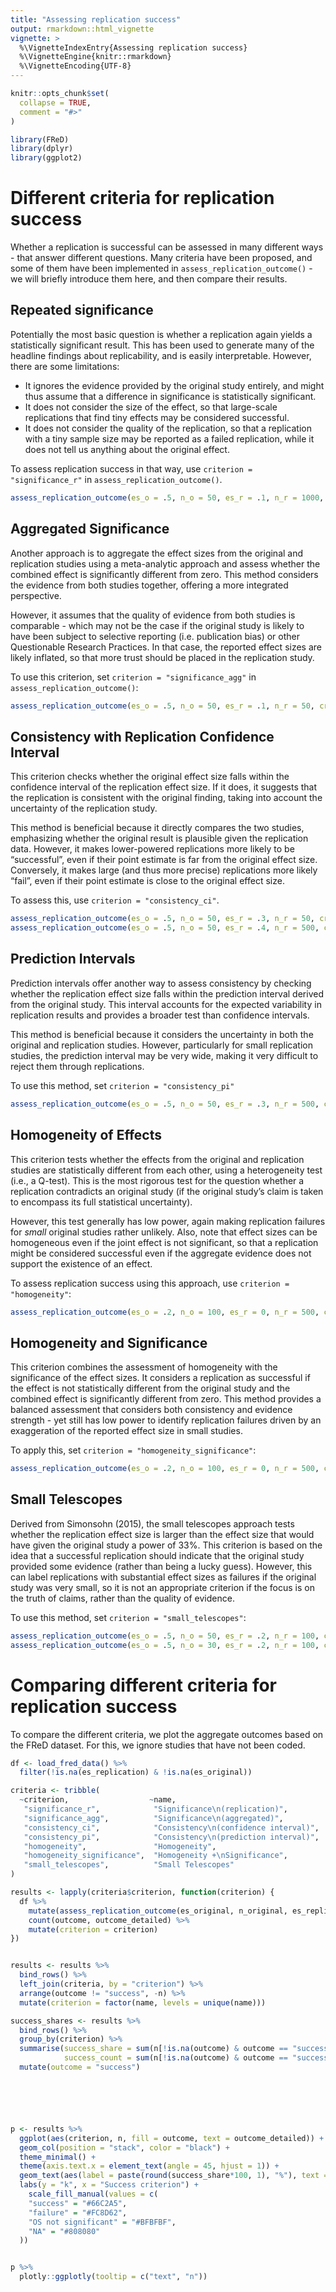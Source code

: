 ```yaml
---
title: "Assessing replication success"
output: rmarkdown::html_vignette
vignette: >
  %\VignetteIndexEntry{Assessing replication success}
  %\VignetteEngine{knitr::rmarkdown}
  %\VignetteEncoding{UTF-8}
---
```


```r
knitr::opts_chunk$set(
  collapse = TRUE,
  comment = "#>"
)
```

```r
library(FReD)
library(dplyr)
library(ggplot2)
```

# Different criteria for replication success

Whether a replication is successful can be assessed in many different ways - that answer different questions.
Many criteria have been proposed, and some of them have been implemented in 
`assess_replication_outcome()` - we will briefly introduce them here, and then compare their results.

## Repeated significance

Potentially the most basic question is whether a replication again yields a statistically significant result.
This has been used to generate many of the headline findings about replicability, and is easily interpretable.
However, there are some limitations:

- It ignores the evidence provided by the original study entirely, and might thus assume that a difference in significance is statistically significant.
- It does not consider the size of the effect, so that large-scale replications that find tiny effects may be considered successful.
- It does not consider the quality of the replication, so that a replication with a tiny sample size may be reported as a failed replication, while it does not tell us anything about the original effect.

To assess replication success in that way, use `criterion = "significance_r"` in `assess_replication_outcome()`.

```r
assess_replication_outcome(es_o = .5, n_o = 50, es_r = .1, n_r = 1000, criterion = "significance_r")
```

## Aggregated Significance

Another approach is to aggregate the effect sizes from the original and replication studies using a meta-analytic approach and assess whether the combined effect is significantly different from zero. This method considers the evidence from both studies together, offering a more integrated perspective.

However, it assumes that the quality of evidence from both studies is comparable - which may not be the case if the original study is likely to have been subject to selective reporting (i.e. publication bias) or other Questionable Research Practices. In that case, the reported effect sizes are likely inflated, so that more trust should be placed in the replication study.

To use this criterion, set `criterion = "significance_agg"` in `assess_replication_outcome()`:

```r
assess_replication_outcome(es_o = .5, n_o = 50, es_r = .1, n_r = 50, criterion = "significance_agg")
```

## Consistency with Replication Confidence Interval

This criterion checks whether the original effect size falls within the confidence interval of the replication effect size. If it does, it suggests that the replication is consistent with the original finding, taking into account the uncertainty of the replication study.

This method is beneficial because it directly compares the two studies, emphasizing whether the original result is plausible given the replication data. However, it makes lower-powered replications more likely to be "successful", even if their point estimate is far from the original effect size. Conversely, it makes large (and thus more precise) replications more likely "fail", even if their point estimate is close to the original effect size.


To assess this, use `criterion = "consistency_ci"`.

```r
assess_replication_outcome(es_o = .5, n_o = 50, es_r = .3, n_r = 50, criterion = "consistency_ci")
assess_replication_outcome(es_o = .5, n_o = 50, es_r = .4, n_r = 500, criterion = "consistency_ci")
```

## Prediction Intervals

Prediction intervals offer another way to assess consistency by checking whether the replication effect size falls within the prediction interval derived from the original study. This interval accounts for the expected variability in replication results and provides a broader test than confidence intervals.

This method is beneficial because it considers the uncertainty in both the original and replication studies. However, particularly for small replication studies, the prediction interval may be very wide, making it very difficult to reject them through replications.

To use this method, set `criterion = "consistency_pi"`
```r
assess_replication_outcome(es_o = .5, n_o = 50, es_r = .3, n_r = 500, criterion = "consistency_pi")
```

## Homogeneity of Effects

This criterion tests whether the effects from the original and replication studies are statistically different from each other, using a heterogeneity test (i.e., a Q-test). This is the most rigorous test for the question whether a replication contradicts an original study (if the original study's claim is taken to encompass its full statistical uncertainty).

However, this test generally has low power, again making replication failures for *small* original studies rather unlikely. Also, note that effect sizes can be homogeneous even if the joint effect is not significant, so that a replication might be considered successful even if the aggregate evidence does not support the existence of an effect.

To assess replication success using this approach, use `criterion = "homogeneity"`:

```r
assess_replication_outcome(es_o = .2, n_o = 100, es_r = 0, n_r = 500, criterion = "homogeneity")
```

## Homogeneity and Significance

This criterion combines the assessment of homogeneity with the significance of the effect sizes. It considers a replication as successful if the effect is not statistically different from the original study and the combined effect is significantly different from zero. This method provides a balanced assessment that considers both consistency and evidence strength - yet still has low power to identify replication failures driven by an exaggeration of the reported effect size in small studies.

To apply this, set `criterion = "homogeneity_significance"`:

```r
assess_replication_outcome(es_o = .2, n_o = 100, es_r = 0, n_r = 500, criterion = "homogeneity_significance")
```

## Small Telescopes

Derived from Simonsohn (2015), the small telescopes approach tests whether the replication effect size is larger than the effect size that would have given the original study a power of 33%. This criterion is based on the idea that a successful replication should indicate that the original study provided some evidence (rather than being a lucky guess). However, this can label replications with substantial effect sizes as failures if the original study was very small, so it is not an appropriate criterion if the focus is on the truth of claims, rather than the quality of evidence.

To use this method, set `criterion = "small_telescopes"`:

```r
assess_replication_outcome(es_o = .5, n_o = 50, es_r = .2, n_r = 100, criterion = "small_telescopes")
assess_replication_outcome(es_o = .5, n_o = 30, es_r = .2, n_r = 100, criterion = "small_telescopes")
```
# Comparing different criteria for replication success

To compare the different criteria, we plot the aggregate outcomes based on the FReD dataset. For this, we ignore studies that have not been coded.

```r
df <- load_fred_data() %>% 
  filter(!is.na(es_replication) & !is.na(es_original)) 

criteria <- tribble(
  ~criterion,                  ~name,                             
   "significance_r",            "Significance\n(replication)",               
   "significance_agg",          "Significance\n(aggregated)",             
   "consistency_ci",            "Consistency\n(confidence interval)", 
   "consistency_pi",            "Consistency\n(prediction interval)",   
   "homogeneity",               "Homogeneity",                    
   "homogeneity_significance",  "Homogeneity +\nSignificance",
   "small_telescopes",          "Small Telescopes"
)

results <- lapply(criteria$criterion, function(criterion) {
  df %>% 
    mutate(assess_replication_outcome(es_original, n_original, es_replication, n_replication, criterion = criterion)) %>% 
    count(outcome, outcome_detailed) %>% 
    mutate(criterion = criterion)
})


results <- results %>%
  bind_rows() %>%
  left_join(criteria, by = "criterion") %>%
  arrange(outcome != "success", -n) %>%
  mutate(criterion = factor(name, levels = unique(name)))

success_shares <- results %>% 
  bind_rows() %>%
  group_by(criterion) %>% 
  summarise(success_share = sum(n[!is.na(outcome) & outcome == "success"]) / sum(n),
            success_count = sum(n[!is.na(outcome) & outcome == "success"])) %>% 
  mutate(outcome = "success")






p <- results %>%
  ggplot(aes(criterion, n, fill = outcome, text = outcome_detailed)) +
  geom_col(position = "stack", color = "black") +
  theme_minimal() +
  theme(axis.text.x = element_text(angle = 45, hjust = 1)) +
  geom_text(aes(label = paste(round(success_share*100, 1), "%"), text = NULL, y = success_count/2), data = success_shares) +
  labs(y = "k", x = "Success criterion") +
    scale_fill_manual(values = c(
    "success" = "#66C2A5",        
    "failure" = "#FC8D62",        
    "OS not significant" = "#BFBFBF", 
    "NA" = "#808080"              
  ))


p %>% 
  plotly::ggplotly(tooltip = c("text", "n"))


```


